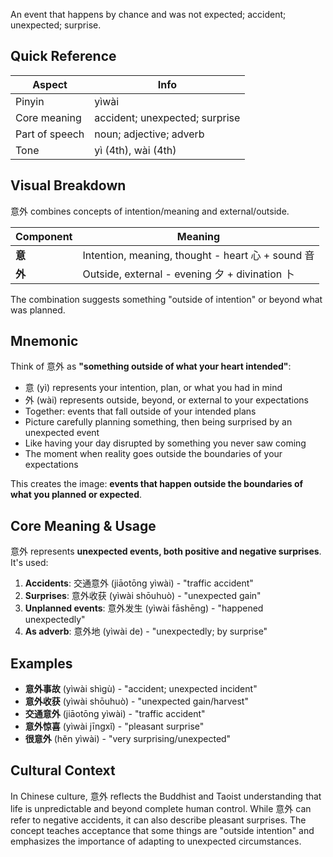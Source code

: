 An event that happens by chance and was not expected; accident; unexpected; surprise.

## Quick Reference

| Aspect         | Info                              |
| -------------- | --------------------------------- |
| Pinyin         | yìwài                             |
| Core meaning   | accident; unexpected; surprise    |
| Part of speech | noun; adjective; adverb           |
| Tone           | yì (4th), wài (4th)               |

## Visual Breakdown

意外 combines concepts of intention/meaning and external/outside.

| Component | Meaning                                                  |
| --------- | -------------------------------------------------------- |
| **意**    | Intention, meaning, thought - heart 心 + sound 音       |
| **外**    | Outside, external - evening 夕 + divination 卜          |

The combination suggests something "outside of intention" or beyond what was planned.

## Mnemonic

Think of 意外 as **"something outside of what your heart intended"**:

- 意 (yì) represents your intention, plan, or what you had in mind
- 外 (wài) represents outside, beyond, or external to your expectations
- Together: events that fall outside of your intended plans
- Picture carefully planning something, then being surprised by an unexpected event
- Like having your day disrupted by something you never saw coming
- The moment when reality goes outside the boundaries of your expectations

This creates the image: **events that happen outside the boundaries of what you planned or expected**.

## Core Meaning & Usage

意外 represents **unexpected events, both positive and negative surprises**. It's used:

1. **Accidents**: 交通意外 (jiāotōng yìwài) - "traffic accident"
2. **Surprises**: 意外收获 (yìwài shōuhuò) - "unexpected gain"
3. **Unplanned events**: 意外发生 (yìwài fāshēng) - "happened unexpectedly"
4. **As adverb**: 意外地 (yìwài de) - "unexpectedly; by surprise"

## Examples

- **意外事故** (yìwài shìgù) - "accident; unexpected incident"
- **意外收获** (yìwài shōuhuò) - "unexpected gain/harvest"
- **交通意外** (jiāotōng yìwài) - "traffic accident"
- **意外惊喜** (yìwài jīngxǐ) - "pleasant surprise"
- **很意外** (hěn yìwài) - "very surprising/unexpected"

## Cultural Context

In Chinese culture, 意外 reflects the Buddhist and Taoist understanding that life is unpredictable and beyond complete human control. While 意外 can refer to negative accidents, it can also describe pleasant surprises. The concept teaches acceptance that some things are "outside intention" and emphasizes the importance of adapting to unexpected circumstances.
